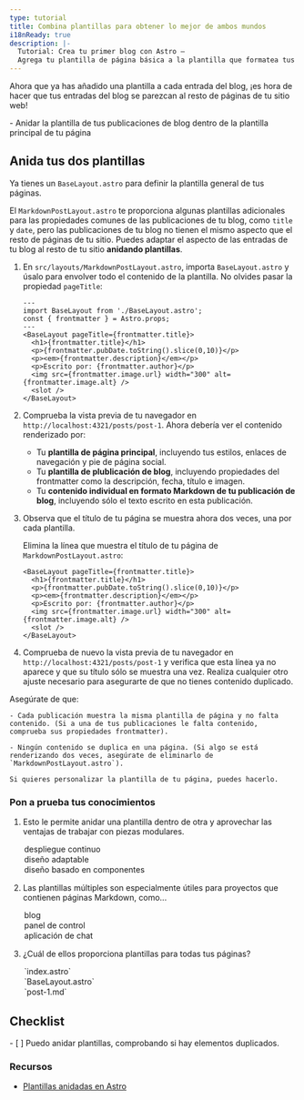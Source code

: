 ```yaml
---
type: tutorial
title: Combina plantillas para obtener lo mejor de ambos mundos
i18nReady: true
description: |-
  Tutorial: Crea tu primer blog con Astro —
  Agrega tu plantilla de página básica a la plantilla que formatea tus publicaciones de blog.
---
```




Ahora que ya has añadido una plantilla a cada entrada del blog, ¡es hora de hacer que tus entradas del blog se parezcan al resto de páginas de tu sitio web!

<PreCheck>
  - Anidar la plantilla de tus publicaciones de blog dentro de la plantilla principal de tu página
</PreCheck>

## Anida tus dos plantillas

Ya tienes un `BaseLayout.astro` para definir la plantilla general de tus páginas. 

El `MarkdownPostLayout.astro` te proporciona algunas plantillas adicionales para las propiedades comunes de las publicaciones de tu blog, como `title` y `date`, pero las publicaciones de tu blog no tienen el mismo aspecto que el resto de páginas de tu sitio. Puedes adaptar el aspecto de las entradas de tu blog al resto de tu sitio **anidando plantillas**.


1. En `src/layouts/MarkdownPostLayout.astro`, importa `BaseLayout.astro` y úsalo para envolver todo el contenido de la plantilla. No olvides pasar la propiedad `pageTitle`:

    ```astro title="src/layouts/MarkdownPostLayout.astro" ins={2,5,12}
    ---
    import BaseLayout from './BaseLayout.astro';
    const { frontmatter } = Astro.props;
    ---
    <BaseLayout pageTitle={frontmatter.title}>
      <h1>{frontmatter.title}</h1>
      <p>{frontmatter.pubDate.toString().slice(0,10)}</p>
      <p><em>{frontmatter.description}</em></p>
      <p>Escrito por: {frontmatter.author}</p>
      <img src={frontmatter.image.url} width="300" alt={frontmatter.image.alt} />
      <slot />
    </BaseLayout>
    ```

2. Comprueba la vista previa de tu navegador en `http://localhost:4321/posts/post-1`. Ahora debería ver el contenido renderizado por:

    - Tu **plantilla de página principal**, incluyendo tus estilos, enlaces de navegación y pie de página social.
    - Tu **plantilla de plublicación de blog**, incluyendo propiedades del frontmatter como la descripción, fecha, título e imagen.
    - Tu **contenido individual en formato Markdown de tu publicación de blog**, incluyendo sólo el texto escrito en esta publicación.

3. Observa que el título de tu página se muestra ahora dos veces, una por cada plantilla.

    Elimina la línea que muestra el título de tu página de `MarkdownPostLayout.astro`:

    ```astro title="src/layouts/MarkdownPostLayout.astro" del={2}
    <BaseLayout pageTitle={frontmatter.title}>
      <h1>{frontmatter.title}</h1>
      <p>{frontmatter.pubDate.toString().slice(0,10)}</p>
      <p><em>{frontmatter.description}</em></p>
      <p>Escrito por: {frontmatter.author}</p>
      <img src={frontmatter.image.url} width="300" alt={frontmatter.image.alt} />
      <slot />
    </BaseLayout>
    ```

4. Comprueba de nuevo la vista previa de tu navegador en `http://localhost:4321/posts/post-1` y verifica que esta línea ya no aparece y que su título sólo se muestra una vez. Realiza cualquier otro ajuste necesario para asegurarte de que no tienes contenido duplicado.


  Asegúrate de que:

    - Cada publicación muestra la misma plantilla de página y no falta contenido. (Si a una de tus publicaciones le falta contenido, comprueba sus propiedades frontmatter).

    - Ningún contenido se duplica en una página. (Si algo se está renderizando dos veces, asegúrate de eliminarlo de `MarkdownPostLayout.astro`).

    Si quieres personalizar la plantilla de tu página, puedes hacerlo.




<Box icon="question-mark">

### Pon a prueba tus conocimientos

1. Esto le permite anidar una plantilla dentro de otra y aprovechar las ventajas de trabajar con piezas modulares.

    <MultipleChoice>
      <Option>
        despliegue continuo
      </Option>
      <Option>
        diseño adaptable
      </Option>
      <Option isCorrect>
        diseño basado en componentes
      </Option>
    </MultipleChoice>

2. Las plantillas múltiples son especialmente útiles para proyectos que contienen páginas Markdown, como...

    <MultipleChoice>
      <Option isCorrect>
        blog
      </Option>
      <Option>
        panel de control
      </Option>
      <Option>
        aplicación de chat
      </Option>
    </MultipleChoice>

3. ¿Cuál de ellos proporciona plantillas para todas tus páginas?

    <MultipleChoice>
      <Option>
        `index.astro`
      </Option>
      <Option isCorrect>
        `BaseLayout.astro`
      </Option>
      <Option>
        `post-1.md`
      </Option>
    </MultipleChoice>
</Box>

<Box icon="check-list">

## Checklist

<Checklist>
- [ ] Puedo anidar plantillas, comprobando si hay elementos duplicados.
</Checklist>
</Box>

### Recursos

- [Plantillas anidadas en Astro](/es/basics/layouts/#plantillas-anidadas)
